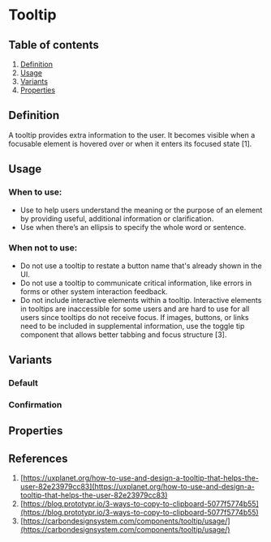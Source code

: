 
# Tooltip

## Table of contents
1. [Definition](#definition)
2. [Usage](#usage)
3. [Variants](#variants)
4. [Properties](#properties)

<Meta of={TooltipStories} />

## Definition
A tooltip provides extra information to the user. It becomes visible when a focusable element is hovered over or when it enters its focused state [1].
<Canvas of={TooltipStories.Default} />

## Usage

### When to use:
- Use to help users understand the meaning or the purpose of an element by providing useful, additional information or clarification.
- Use when there’s an ellipsis to specify the whole word or sentence.

### When not to use:
- Do not use a tooltip to restate a button name that's already shown in the UI.
- Do not use a tooltip to communicate critical information, like errors in forms or other system interaction feedback.
- Do not include interactive elements within a tooltip. Interactive elements in tooltips are inaccessible for some users and are hard to use for all users since tooltips do not receive focus. If images, buttons, or links need to be included in supplemental information, use the toggle tip component that allows better tabbing and focus structure [3].

## Variants

### Default
<Canvas of={TooltipStories.Default} />

### Confirmation
<Canvas of={TooltipStories.Confirmation} />

## Properties
<ArgTypes of={Tooltip} />

## References
1. [https://uxplanet.org/how-to-use-and-design-a-tooltip-that-helps-the-user-82e23979cc83](https://uxplanet.org/how-to-use-and-design-a-tooltip-that-helps-the-user-82e23979cc83)
2. [https://blog.prototypr.io/3-ways-to-copy-to-clipboard-5077f5774b55](https://blog.prototypr.io/3-ways-to-copy-to-clipboard-5077f5774b55)
3. [https://carbondesignsystem.com/components/tooltip/usage/](https://carbondesignsystem.com/components/tooltip/usage/)
